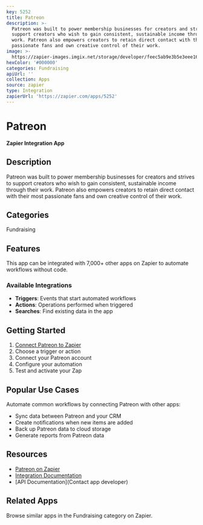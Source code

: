 ```yaml
---
key: 5252
title: Patreon
description: >-
  Patreon was built to power membership businesses for creators and strives to
  support creators who wish to gain consistent, sustainable income through their
  work. Patreon also empowers creators to retain direct contact with their most
  passionate fans and own creative control of their work.
image: >-
  https://zapier-images.imgix.net/storage/developer/feec5ab9e3b5e3eee166d3553952b510_2.png?auto=format%2Ccompress&ixlib=python-3.0.0&q=50
hexColor: '#000000'
categories: Fundraising
apiUrl: ''
collection: Apps
source: zapier
type: Integration
zapierUrl: 'https://zapier.com/apps/5252'
---
```

# Patreon

**Zapier Integration App**

## Description

Patreon was built to power membership businesses for creators and strives to support creators who wish to gain consistent, sustainable income through their work. Patreon also empowers creators to retain direct contact with their most passionate fans and own creative control of their work.

## Categories

Fundraising

## Features

This app can be integrated with 7,000+ other apps on Zapier to automate workflows without code.

### Available Integrations

- **Triggers**: Events that start automated workflows
- **Actions**: Operations performed when triggered
- **Searches**: Find existing data in the app

## Getting Started

1. [Connect Patreon to Zapier](https://zapier.com/apps/5252)
2. Choose a trigger or action
3. Connect your Patreon account
4. Configure your automation
5. Test and activate your Zap

## Popular Use Cases

Automate common workflows by connecting Patreon with other apps:

- Sync data between Patreon and your CRM
- Create notifications when new items are added
- Back up Patreon data to cloud storage
- Generate reports from Patreon data

## Resources

- [Patreon on Zapier](https://zapier.com/apps/5252)
- [Integration Documentation](https://zapier.com/apps/5252/integrations)
- [API Documentation](Contact app developer)

## Related Apps

Browse similar apps in the Fundraising category on Zapier.
